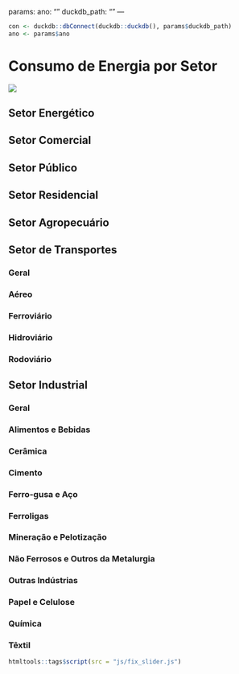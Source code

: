 params:
  ano: ""
  duckdb_path: ""
---

```r
con <- duckdb::dbConnect(duckdb::duckdb(), params$duckdb_path)
ano <- params$ano
```

# Consumo de Energia por Setor

![](../img/capas/imagem_cap_2.png)

## Setor Energético

## Setor Comercial

## Setor Público

## Setor Residencial

## Setor Agropecuário

## Setor de Transportes

### Geral

### Aéreo

### Ferroviário

### Hidroviário

### Rodoviário

## Setor Industrial 

### Geral

### Alimentos e Bebidas

### Cerâmica

### Cimento

### Ferro-gusa e Aço

### Ferroligas

### Mineração e Pelotização

### Não Ferrosos e Outros da Metalurgia

### Outras Indústrias

### Papel e Celulose

### Química

### Têxtil



```r
htmltools::tags$script(src = "js/fix_slider.js")
```
